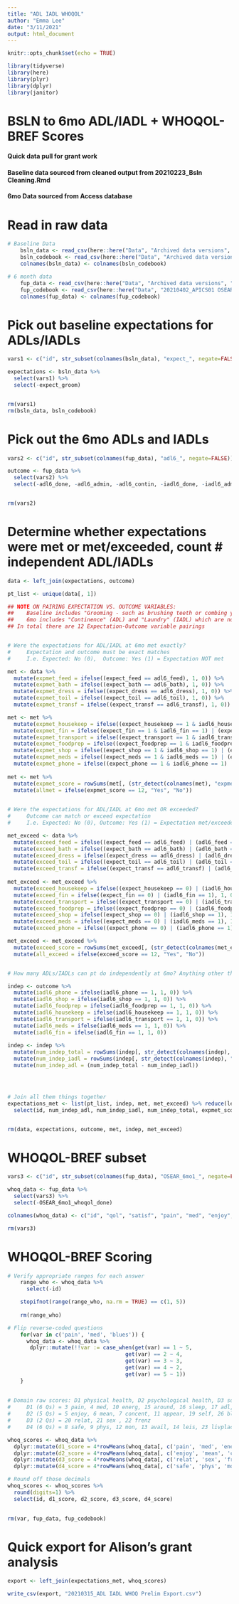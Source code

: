 ```yaml
---
title: "ADL IADL WHOQOL"
author: "Emma Lee"
date: "3/11/2021"
output: html_document
---
```


```r
knitr::opts_chunk$set(echo = TRUE)
```

```r
library(tidyverse)
library(here)
library(plyr)
library(dplyr)
library(janitor)
```

# BSLN to 6mo ADL/IADL + WHOQOL-BREF Scores # 
#### Quick data pull for grant work 
####    Baseline data sourced from cleaned output from 20210223_Bsln Cleaning.Rmd 
####    6mo Data sourced from Access database 

# Read in raw data 
```r

# Baseline Data 
    bsln_data <- read_csv(here::here("Data", "Archived data versions", "20210305_OSEAR Baseline Data.csv"))
    bsln_codebook <- read_csv(here::here("Data", "Archived data versions", "20210306_OSEAR Baseline Codebook.csv"))
    colnames(bsln_data) <- colnames(bsln_codebook)

# 6 month data 
    fup_data <- read_csv(here::here("Data", "Archived data versions", "20210311_APICS01 OSEAR 6mo Data.csv"))
    fup_codebook <- read_csv(here::here("Data", "20210402_APICS01 OSEAR 6mo Codebook.csv"))
    colnames(fup_data) <- colnames(fup_codebook)


```

# Pick out baseline expectations for ADLs/IADLs
```r

vars1 <- c("id", str_subset(colnames(bsln_data), "expect_", negate=FALSE))

expectations <- bsln_data %>% 
  select(vars1) %>% 
  select(-expect_groom)


rm(vars1)
rm(bsln_data, bsln_codebook)
```

# Pick out the 6mo ADLs and IADLs 
```r

vars2 <- c("id", str_subset(colnames(fup_data), "adl6_", negate=FALSE))

outcome <- fup_data %>% 
  select(vars2) %>% 
  select(-adl6_done, -adl6_admin, -adl6_contin, -iadl6_done, -iadl6_admin, -iadl6_laundry)


rm(vars2)

```

# Determine whether expectations were met or met/exceeded, count # independent ADL/IADLs
```r

data <- left_join(expectations, outcome)

pt_list <- unique(data[, 1])

## NOTE ON PAIRING EXPECTATION VS. OUTCOME VARIABLES: 
##    Baseline includes "Grooming - such as brushing teeth or combing your hair" which is not asked in 6mo ADL/IADLs
##    6mo includes "Continence" (ADL) and "Laundry" (IADL) which are not asked about at Baseline 
## In total there are 12 Expectation-Outcome variable pairings 


# Were the expectations for ADL/IADL at 6mo met exactly? 
#     Expectation and outcome must be exact matches 
#     I.e. Expected: No (0),  Outcome: Yes (1) = Expectation NOT met 

met <- data %>% 
  mutate(expmet_feed = ifelse((expect_feed == adl6_feed), 1, 0)) %>% 
  mutate(expmet_bath = ifelse((expect_bath == adl6_bath), 1, 0)) %>% 
  mutate(expmet_dress = ifelse((expect_dress == adl6_dress), 1, 0)) %>% 
  mutate(expmet_toil = ifelse((expect_toil == adl6_toil), 1, 0)) %>% 
  mutate(expmet_transf = ifelse((expect_transf == adl6_transf), 1, 0))

met <- met %>% 
  mutate(expmet_housekeep = ifelse((expect_housekeep == 1 & iadl6_housekeep == 1) | (expect_housekeep == 0 & iadl6_housekeep > 1), 1, 0)) %>% 
  mutate(expmet_fin = ifelse((expect_fin == 1 & iadl6_fin == 1) | (expect_fin == 0 & iadl6_fin > 1), 1, 0)) %>% 
  mutate(expmet_transport = ifelse((expect_transport == 1 & iadl6_transport == 1) | (expect_transport == 0 & iadl6_transport > 1), 1, 0)) %>% 
  mutate(expmet_foodprep = ifelse((expect_foodprep == 1 & iadl6_foodprep == 1) | (expect_foodprep == 0 & iadl6_foodprep > 1), 1, 0)) %>% 
  mutate(expmet_shop = ifelse((expect_shop == 1 & iadl6_shop == 1) | (expect_shop == 0 & iadl6_shop > 1), 1, 0)) %>% 
  mutate(expmet_meds = ifelse((expect_meds == 1 & iadl6_meds == 1) | (expect_meds == 0 & iadl6_meds > 1), 1, 0)) %>% 
  mutate(expmet_phone = ifelse((expect_phone == 1 & iadl6_phone == 1) | (expect_phone == 0 & iadl6_phone > 1), 1, 0)) 
  
met <- met %>% 
  mutate(expmet_score = rowSums(met[, (str_detect(colnames(met), "expmet_") == TRUE)])) %>% 
  mutate(allmet = ifelse(expmet_score == 12, "Yes", "No")) 
  

# Were the expectations for ADL/IADL at 6mo met OR exceeded? 
#     Outcome can match or exceed expectation 
#     I.e. Expected: No (0), Outcome: Yes (1) = Expectation met/exceeded 

met_exceed <- data %>% 
  mutate(exceed_feed = ifelse((expect_feed == adl6_feed) | (adl6_feed == 1), 1, 0)) %>% 
  mutate(exceed_bath = ifelse((expect_bath == adl6_bath) | (adl6_bath == 1), 1, 0)) %>% 
  mutate(exceed_dress = ifelse((expect_dress == adl6_dress) | (adl6_dress == 1), 1, 0)) %>%
  mutate(exceed_toil = ifelse((expect_toil == adl6_toil) | (adl6_toil == 1), 1, 0)) %>%
  mutate(exceed_transf = ifelse((expect_transf == adl6_transf) | (adl6_transf == 1), 1, 0)) 
  
met_exceed <- met_exceed %>% 
  mutate(exceed_housekeep = ifelse((expect_housekeep == 0) | (iadl6_housekeep == 1), 1, 0)) %>%
  mutate(exceed_fin = ifelse((expect_fin == 0) | (iadl6_fin == 1), 1, 0)) %>%
  mutate(exceed_transport = ifelse((expect_transport == 0) | (iadl6_transport == 1), 1, 0)) %>%
  mutate(exceed_foodprep = ifelse((expect_foodprep == 0) | (iadl6_foodprep == 1), 1, 0)) %>%
  mutate(exceed_shop = ifelse((expect_shop == 0) | (iadl6_shop == 1), 1, 0)) %>%
  mutate(exceed_meds = ifelse((expect_meds == 0) | (iadl6_meds == 1), 1, 0)) %>%
  mutate(exceed_phone = ifelse((expect_phone == 0) | (iadl6_phone == 1), 1, 0)) 

met_exceed <- met_exceed %>% 
  mutate(exceed_score = rowSums(met_exceed[, (str_detect(colnames(met_exceed), "exceed_") == TRUE)])) %>% 
  mutate(all_exceed = ifelse(exceed_score == 12, "Yes", "No"))


# How many ADLs/IADLs can pt do independently at 6mo? Anything other than highest level of independence counts as dependent 

indep <- outcome %>% 
  mutate(iadl6_phone = ifelse(iadl6_phone == 1, 1, 0)) %>% 
  mutate(iadl6_shop = ifelse(iadl6_shop == 1, 1, 0)) %>% 
  mutate(iadl6_foodprep = ifelse(iadl6_foodprep == 1, 1, 0)) %>% 
  mutate(iadl6_housekeep = ifelse(iadl6_housekeep == 1, 1, 0)) %>% 
  mutate(iadl6_transport = ifelse(iadl6_transport == 1, 1, 0)) %>% 
  mutate(iadl6_meds = ifelse(iadl6_meds == 1, 1, 0)) %>% 
  mutate(iadl6_fin = ifelse(iadl6_fin == 1, 1, 0)) 
  
indep <- indep %>% 
  mutate(num_indep_total = rowSums(indep[, str_detect(colnames(indep), "adl6_") == TRUE])) %>%
  mutate(num_indep_iadl = rowSums(indep[, str_detect(colnames(indep), "iadl6_") == TRUE])) %>% 
  mutate(num_indep_adl = (num_indep_total - num_indep_iadl)) 




# Join all them things together 
expectations_met <- list(pt_list, indep, met, met_exceed) %>% reduce(left_join, by = "id") %>% 
  select(id, num_indep_adl, num_indep_iadl, num_indep_total, expmet_score, allmet, exceed_score, all_exceed) 


rm(data, expectations, outcome, met, indep, met_exceed)


```

# WHOQOL-BREF subset 
```r

vars3 <- c("id", str_subset(colnames(fup_data), "OSEAR_6mo1_", negate=FALSE))

whoq_data <- fup_data %>% 
  select(vars3) %>% 
  select(-OSEAR_6mo1_whoqol_done)

colnames(whoq_data) <- c("id", "qol", "satisf", "pain", "med", "enjoy", "mean", "concent", "safe", "phys", "energ", "appear", "mon", "avail", "leis", "around", "sleep", "adl", "work", "self", "relat", "sex", "frenz", "livplace", "health", "transport", "blues")

rm(vars3)

```

# WHOQOL-BREF Scoring
```r

# Verify appropriate ranges for each answer 
    range_who <- whoq_data %>% 
      select(-id)

    stopifnot(range(range_who, na.rm = TRUE) == c(1, 5))
    
    rm(range_who)

# Flip reverse-coded questions 
    for(var in c('pain', 'med', 'blues')) {
      whoq_data <- whoq_data %>% 
       dplyr::mutate(!!var := case_when(get(var) == 1 ~ 5, 
                                     get(var) == 2 ~ 4, 
                                     get(var) == 3 ~ 3, 
                                     get(var) == 4 ~ 2, 
                                     get(var) == 5 ~ 1))
    }
   
     
# Domain raw scores: D1 physical health, D2 psychological health, D3 social relationships, D4 environment
#     D1 (6 Qs) = 3 pain, 4 med, 10 energ, 15 around, 16 sleep, 17 adl, 18 work
#     D2 (5 Qs) = 5 enjoy, 6 mean, 7 concent, 11 appear, 19 self, 26 blues
#     D3 (2 Qs) = 20 relat, 21 sex , 22 frenz
#     D4 (6 Qs) = 8 safe, 9 phys, 12 mon, 13 avail, 14 leis, 23 livplace, 24 health, 25 transport

whoq_scores <- whoq_data %>% 
  dplyr::mutate(d1_score = 4*rowMeans(whoq_data[, c('pain', 'med', 'energ', 'around', 'sleep', 'adl', 'work')], na.rm = TRUE)) %>% 
  dplyr::mutate(d2_score = 4*rowMeans(whoq_data[, c('enjoy', 'mean', 'concent', 'appear', 'self', 'blues')], na.rm = TRUE)) %>% 
  dplyr::mutate(d3_score = 4*rowMeans(whoq_data[, c('relat', 'sex', 'frenz')], na.rm = TRUE)) %>% 
  dplyr::mutate(d4_score = 4*rowMeans(whoq_data[, c('safe', 'phys', 'mon', 'avail', 'leis', 'livplace', 'health', 'transport')], na.rm = TRUE))

# Round off those decimals 
whoq_scores <- whoq_scores %>% 
  round(digits=1) %>% 
  select(id, d1_score, d2_score, d3_score, d4_score)

    
rm(var, fup_data, fup_codebook)
```


# Quick export for Alison's grant analysis 
```r

export <- left_join(expectations_met, whoq_scores)

write_csv(export, "20210315_ADL IADL WHOQ Prelim Export.csv")


```














